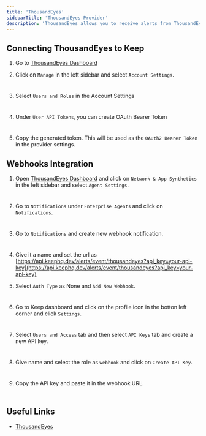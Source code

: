 ```yaml
---
title: 'ThousandEyes'
sidebarTitle: 'ThousandEyes Provider'
description: 'ThousandEyes allows you to receive alerts from ThousandEyes using API endpoints as well as webhooks'
---
```



<AutoGeneratedSnippet />

## Connecting ThousandEyes to Keep

1. Go to [ThousandEyes Dashboard](https://app.thousandeyes.com/dashboard)

2. Click on `Manage` in the left sidebar and select `Account Settings`.

<Frame width="100" height="200">
  <img height="10" src="/images/thousandeyes-provider_1.png" />
</Frame>

3. Select `Users and Roles` in the Account Settings

<Frame width="100" height="200">
  <img height="10" src="/images/thousandeyes-provider_2.png" />
</Frame>

4. Under `User API Tokens`, you can create OAuth Bearer Token

<Frame width="100" height="200">
  <img height="10" src="/images/thousandeyes-provider_3.png" />
</Frame>

5. Copy the generated token. This will be used as the `OAuth2 Bearer Token` in the provider settings.

## Webhooks Integration

1. Open [ThousandEyes Dashboard](https://app.thousandeyes.com/dashboard) and click on `Network & App Synthetics` in the left sidebar and select `Agent Settings`.

<Frame width="100" height="200">
  <img height="10" src="/images/thousandeyes-provider_4.png" />
</Frame>

2. Go to `Notifications` under `Enterprise Agents` and click on `Notifications`.

<Frame width="100" height="200">
  <img height="10" src="/images/thousandeyes-provider_5.png" />
</Frame>

3. Go to `Notifications` and create new webhook notification.

<Frame width="100" height="200">
  <img height="10" src="/images/thousandeyes-provider_6.png" />
</Frame>

4. Give it a name and set the url as [https://api.keephq.dev/alerts/event/thousandeyes?api_key=your-api-key](https://api.keephq.dev/alerts/event/thousandeyes?api_key=your-api-key)

5. Select `Auth Type` as None and `Add New Webhook`.

<Frame width="100" height="200">
  <img height="10" src="/images/thousandeyes-provider_7.png" />
</Frame>

6. Go to Keep dashboard and click on the profile icon in the botton left corner and click `Settings`.

<Frame width="100" height="200">
  <img height="10" src="/images/keep-apikey-1.png" />
</Frame>

7. Select `Users and Access` tab and then select `API Keys` tab and create a new API key.

<Frame width="100" height="200">
  <img height="10" src="/images/keep-apikey-2.png" />
</Frame>

8. Give name and select the role as `webhook` and click on `Create API Key`.

<Frame width="100" height="200">
  <img height="10" src="/images/keep-apikey-3.png" />
</Frame>

9. Copy the API key and paste it in the webhook URL.

<Frame width="100" height="200">
  <img height="10" src="/images/keep-apikey-4.png" />
</Frame>

## Useful Links

- [ThousandEyes](https://www.thousandeyes.com/)
